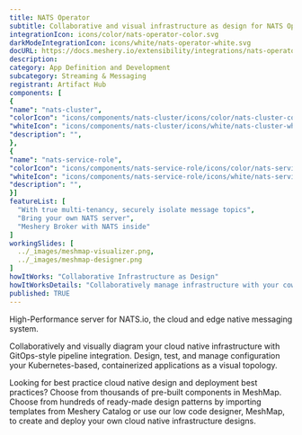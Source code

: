 ```yaml
---
title: NATS Operator
subtitle: Collaborative and visual infrastructure as design for NATS Operator
integrationIcon: icons/color/nats-operator-color.svg
darkModeIntegrationIcon: icons/white/nats-operator-white.svg
docURL: https://docs.meshery.io/extensibility/integrations/nats-operator
description: 
category: App Definition and Development
subcategory: Streaming & Messaging
registrant: Artifact Hub
components: [
{
"name": "nats-cluster",
"colorIcon": "icons/components/nats-cluster/icons/color/nats-cluster-color.svg",
"whiteIcon": "icons/components/nats-cluster/icons/white/nats-cluster-white.svg",
"description": "",
},
{
"name": "nats-service-role",
"colorIcon": "icons/components/nats-service-role/icons/color/nats-service-role-color.svg",
"whiteIcon": "icons/components/nats-service-role/icons/white/nats-service-role-white.svg",
"description": "",
}]
featureList: [
  "With true multi-tenancy, securely isolate message topics",
  "Bring your own NATS server",
  "Meshery Broker with NATS inside"
]
workingSlides: [
  ../_images/meshmap-visualizer.png,
  ../_images/meshmap-designer.png
]
howItWorks: "Collaborative Infrastructure as Design"
howItWorksDetails: "Collaboratively manage infrastructure with your coworkers synchronously sharing the same designs."
published: TRUE
---
```

<p>
High-Performance server for NATS.io, the cloud and edge native messaging system.
</p>
<p>
    Collaboratively and visually diagram your cloud native infrastructure with GitOps-style pipeline integration. Design, test, and manage configuration your Kubernetes-based, containerized applications as a visual topology.
</p>
<p>
    Looking for best practice cloud native design and deployment best practices? Choose from thousands of pre-built components in MeshMap. Choose from hundreds of ready-made design patterns by importing templates from Meshery Catalog or use our low code designer, MeshMap, to create and deploy your own cloud native infrastructure designs.
</p>
